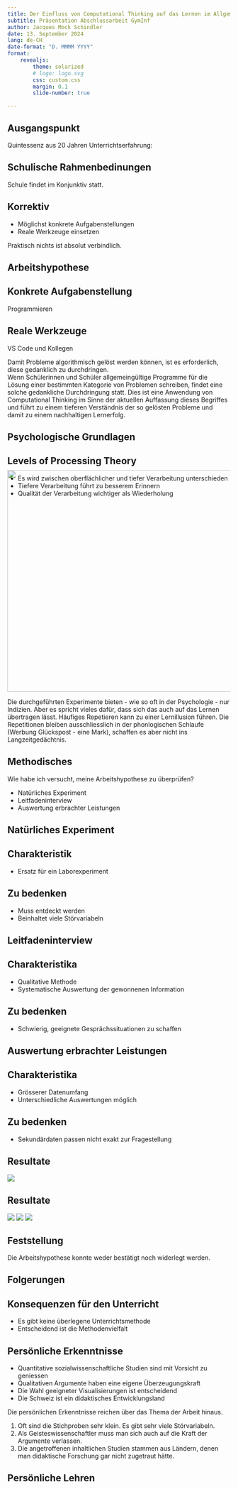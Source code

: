 ```yaml
---
title: Der Einfluss von Computational Thinking auf das Lernen im Allgemeinen
subtitle: Präsentation Abschlussarbeit GymInf
author: Jacques Mock Schindler
date: 13. September 2024
lang: de-CH
date-format: "D. MMMM YYYY"
format: 
    revealjs:
        theme: solarized
        # logo: logo.svg
        css: custom.css
        margin: 0.1
        slide-number: true

---
```


## Ausgangspunkt

Quintessenz aus 20 Jahren Unterrichtserfahrung:

:::{.callout-note .fragment icon="false"}
## Schulische Rahmenbedinungen
Schule findet im Konjunktiv statt.
:::

:::{.callout-tip .fragment icon="false"}
## Korrektiv
:::{.incremental}
* Möglichst konkrete Aufgabenstellungen
* Reale Werkzeuge einsetzen
:::
:::

:::{.notes}
Praktisch nichts ist absolut verbindlich.
:::

## Arbeitshypothese

:::{.callout-tip .fragment icon="false"}
## Konkrete Aufgabenstellung
Programmieren
:::

:::{.callout-tip .fragment icon="false"}
## Reale Werkzeuge
VS Code und Kollegen
:::

:::{.notes}
Damit Probleme algorithmisch gelöst werden können, ist es erforderlich,
diese gedanklich zu durchdringen.  
Wenn Schülerinnen und Schüler
allgemeingültige Programme für die Lösung einer bestimmten Kategorie von
Problemen schreiben, findet eine solche gedankliche Durchdringung statt.
Dies ist eine Anwendung von Computational Thinking im Sinne der
aktuellen Auffassung dieses Begriffes und führt zu einem
tieferen Verständnis der so gelösten 
Probleme und damit zu einem nachhaltigen Lernerfolg. 
:::

## Psychologische Grundlagen

:::{.callout-note .fragment icon="false"}
## Levels of Processing Theory
:::{.incremental}
* Es wird zwischen oberflächlicher und tiefer Verarbeitung unterschieden
* Tiefere Verarbeitung führt zu besserem Erinnern
* Qualität der Verarbeitung wichtiger als Wiederholung
:::
:::

![](illustrationen/lop_visualisierung.svg){.fragment width="1000" height="500" style="margin-top: -75px;"}


:::{.notes}
Die durchgeführten Experimente bieten - wie so oft in der Psychologie - nur Indizien. Aber es spricht vieles dafür, dass sich das auch auf das Lernen übertragen lässt.
Häufiges Repetieren kann zu einer Lernillusion führen. Die Repetitionen bleiben ausschliesslich in der phonlogischen Schlaufe (Werbung Glückspost - eine Mark), schaffen es aber nicht ins Langzeitgedächtnis.
:::

## Methodisches

Wie habe ich versucht, meine Arbeitshypothese zu überprüfen?

:::{.incremental}
* Natürliches Experiment
* Leitfadeninterview
* Auswertung erbrachter Leistungen
:::

## Natürliches Experiment

:::{.callout-note .fragment icon="false"}
## Charakteristik
* Ersatz für ein Laborexperiment
:::

:::{.callout-warning .fragment icon="false"}
## Zu bedenken
* Muss entdeckt werden
* Beinhaltet viele Störvariabeln
:::

## Leitfadeninterview

:::{.callout-note .fragment icon="false"}
## Charakteristika
* Qualitative Methode
* Systematische Auswertung der gewonnenen Information
:::

:::{.callout-warning .fragment icon="false"}
## Zu bedenken
* Schwierig, geeignete Gesprächssituationen zu schaffen
:::

## Auswertung erbrachter Leistungen

:::{.callout-note .fragment icon="false"}
## Charakteristika
* Grösserer Datenumfang
* Unterschiedliche Auswertungen möglich
:::

:::{.callout-warning .fragment icon="false"}
## Zu bedenken
* Sekundärdaten passen nicht exakt zur Fragestellung
:::

## Resultate

![](illustrationen/spearman_heatmap.svg)

## Resultate

![](illustrationen/gw.png){.fragment}
![](illustrationen/sw.png){.fragment style="margin-top: -65px;"}
![](illustrationen/aw.png){.fragment style="margin-top: -65px;"}

## {.vertical-center}

:::{.callout-important icon="false"}
## Feststellung
Die Arbeitshypothese konnte weder bestätigt noch widerlegt werden.
:::

## Folgerungen

:::{.callout-note .fragment icon="false"}
## Konsequenzen für den Unterricht
:::{.incremental}
* Es gibt keine überlegene Unterrichtsmethode
* Entscheidend ist die Methodenvielfalt
:::
:::

## Persönliche Erkenntnisse

:::{.incremental}
* Quantitative sozialwissenschaftliche Studien sind mit Vorsicht zu geniessen
* Qualitativen Argumente haben eine eigene Überzeugungskraft
* Die Wahl geeigneter Visualisierungen ist entscheidend
* Die Schweiz ist ein didaktisches Entwicklungsland
:::

:::{.notes}
Die persönlichen Erkenntnisse reichen über das Thema der Arbeit hinaus.

1. Oft sind die Stichproben sehr klein. Es gibt sehr viele Störvariabeln.
2. Als Geisteswissenschaftler muss man sich auch auf die Kraft der Argumente verlassen.
3. Die angetroffenen inhaltlichen Studien stammen aus Ländern, denen man didaktische Forschung gar nicht zugetraut hätte.
:::

## Persönliche Lehren